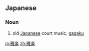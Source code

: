 ==Japanese==
{{wikipedia|lang=ja}}
{{ja-kanjitab|が|がく|yomi=o}}

===Noun===
{{ja-noun|ががく|kyu=雅樂}}

# old [[Japanese]] court music; [[gagaku]]

[[ja:雅楽]]
[[zh:雅楽]]